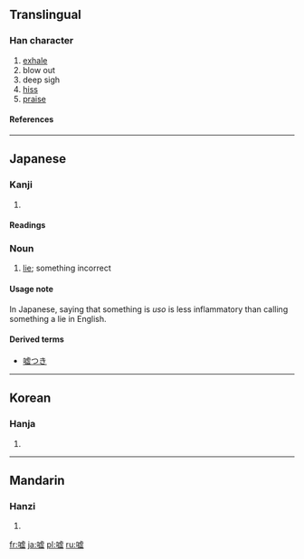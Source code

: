 {{see|噓}}

==Translingual==
===Han character===
{{Han char|rn=30|rad=口|as=11|sn=14|four=|canj=口卜心金 (RYPC)}}
# [[exhale]]
# blow out
# deep sigh
# [[hiss]]
# [[praise]]
====References====
{{Han ref|kx=0206.100|hdz=10675.120|uh=5618|ud=22040}}
----
==Japanese==
===Kanji===
{{ja-kanji|grade=|rs=口11}}
# {{defn|Japanese}} 
====Readings====
{{ja-readings|on=[[きょ]] (kyo)|kun=[[ふく]] (fuku), [[うそ]] (uso)}}

===Noun===
{{ja-noun|k|hira=うそ|rom=uso}}
#[[lie]]; something incorrect

====Usage note====
In Japanese, saying that something is ''uso'' is less inflammatory than calling something a lie in English.

====Derived terms====
*[[嘘つき]]

----

==Korean==
===Hanja===
{{ko-hanja|hangeul=허|rv=heo|mr=hŏ}}
# {{defn|Korean}}
----
==Mandarin==
===Hanzi===
{{cmn-hanzi|tra=噓|pin=[[xū]] ([[xu1]])|wg=hsü<sup>1</sup>}}
# {{defn|Mandarin}}

[[fr:嘘]]
[[ja:嘘]]
[[pl:嘘]]
[[ru:嘘]]